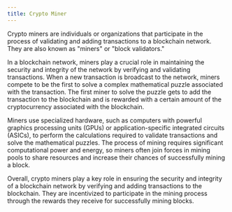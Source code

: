 ```yaml
---
title: Crypto Miner
---
```


Crypto miners are individuals or organizations that participate in the process of validating and adding transactions to a blockchain network. They are also known as "miners" or "block validators."

In a blockchain network, miners play a crucial role in maintaining the security and integrity of the network by verifying and validating transactions. When a new transaction is broadcast to the network, miners compete to be the first to solve a complex mathematical puzzle associated with the transaction. The first miner to solve the puzzle gets to add the transaction to the blockchain and is rewarded with a certain amount of the cryptocurrency associated with the blockchain.

Miners use specialized hardware, such as computers with powerful graphics processing units (GPUs) or application-specific integrated circuits (ASICs), to perform the calculations required to validate transactions and solve the mathematical puzzles. The process of mining requires significant computational power and energy, so miners often join forces in mining pools to share resources and increase their chances of successfully mining a block.

Overall, crypto miners play a key role in ensuring the security and integrity of a blockchain network by verifying and adding transactions to the blockchain. They are incentivized to participate in the mining process through the rewards they receive for successfully mining blocks.
